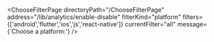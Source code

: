 


<ChooseFilterPage
    directoryPath="/ChooseFilterPage"
    address="/lib/analytics/enable-disable"
    filterKind="platform"
    filters={['android','flutter','ios','js','react-native']}
    currentFilter="all"
    message={'Choose a platform:'}
/>
